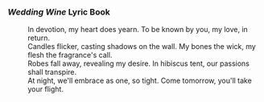===''Wedding Wine'' Lyric Book===
:In devotion, my heart does yearn. To be known by you, my love, in return.
:Candles flicker, casting shadows on the wall. My bones the wick, my flesh the fragrance's call.
:Robes fall away, revealing my desire. In hibiscus tent, our passions shall transpire.
:At night, we'll embrace as one, so tight. Come tomorrow, you'll take your flight.
